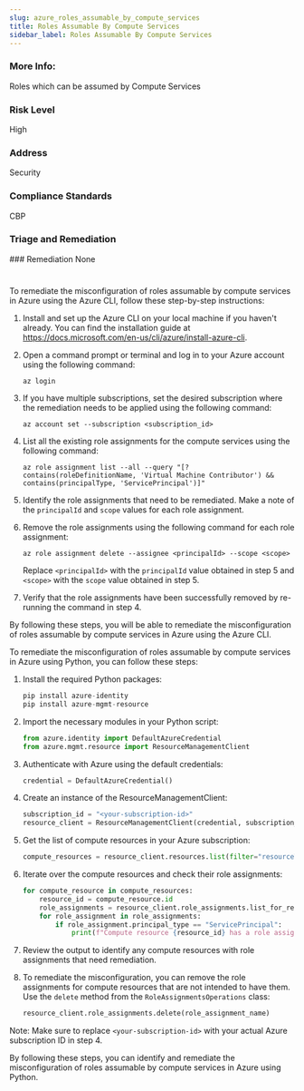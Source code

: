 ```yaml
---
slug: azure_roles_assumable_by_compute_services
title: Roles Assumable By Compute Services
sidebar_label: Roles Assumable By Compute Services
---
```


### More Info:

Roles which can be assumed by Compute Services

### Risk Level

High

### Address

Security

### Compliance Standards

CBP

### Triage and Remediation
<Tabs>
<Tab title='Remediation'>
### Remediation

<AccordionGroup>
<Accordion title='Using Console' defaultOpen='true'>
None

#
</Accordion>

<Accordion title='Using CLI'>
To remediate the misconfiguration of roles assumable by compute services in Azure using the Azure CLI, follow these step-by-step instructions:

1. Install and set up the Azure CLI on your local machine if you haven't already. You can find the installation guide at https://docs.microsoft.com/en-us/cli/azure/install-azure-cli.

2. Open a command prompt or terminal and log in to your Azure account using the following command:
   ```
   az login
   ```

3. If you have multiple subscriptions, set the desired subscription where the remediation needs to be applied using the following command:
   ```
   az account set --subscription <subscription_id>
   ```

4. List all the existing role assignments for the compute services using the following command:
   ```
   az role assignment list --all --query "[?contains(roleDefinitionName, 'Virtual Machine Contributor') && contains(principalType, 'ServicePrincipal')]"
   ```

5. Identify the role assignments that need to be remediated. Make a note of the `principalId` and `scope` values for each role assignment.

6. Remove the role assignments using the following command for each role assignment:
   ```
   az role assignment delete --assignee <principalId> --scope <scope>
   ```

   Replace `<principalId>` with the `principalId` value obtained in step 5 and `<scope>` with the `scope` value obtained in step 5.

7. Verify that the role assignments have been successfully removed by re-running the command in step 4.

By following these steps, you will be able to remediate the misconfiguration of roles assumable by compute services in Azure using the Azure CLI.
</Accordion>

<Accordion title='Using Python'>
To remediate the misconfiguration of roles assumable by compute services in Azure using Python, you can follow these steps:

1. Install the required Python packages:
   ```python
   pip install azure-identity
   pip install azure-mgmt-resource
   ```

2. Import the necessary modules in your Python script:
   ```python
   from azure.identity import DefaultAzureCredential
   from azure.mgmt.resource import ResourceManagementClient
   ```

3. Authenticate with Azure using the default credentials:
   ```python
   credential = DefaultAzureCredential()
   ```

4. Create an instance of the ResourceManagementClient:
   ```python
   subscription_id = "<your-subscription-id>"
   resource_client = ResourceManagementClient(credential, subscription_id)
   ```

5. Get the list of compute resources in your Azure subscription:
   ```python
   compute_resources = resource_client.resources.list(filter="resourceType eq 'Microsoft.Compute/virtualMachines'")
   ```

6. Iterate over the compute resources and check their role assignments:
   ```python
   for compute_resource in compute_resources:
       resource_id = compute_resource.id
       role_assignments = resource_client.role_assignments.list_for_resource(resource_id)
       for role_assignment in role_assignments:
           if role_assignment.principal_type == "ServicePrincipal":
               print(f"Compute resource {resource_id} has a role assignment with principal type ServicePrincipal: {role_assignment.role_definition_name}")
   ```

7. Review the output to identify any compute resources with role assignments that need remediation.

8. To remediate the misconfiguration, you can remove the role assignments for compute resources that are not intended to have them. Use the `delete` method from the `RoleAssignmentsOperations` class:
   ```python
   resource_client.role_assignments.delete(role_assignment_name)
   ```

Note: Make sure to replace `<your-subscription-id>` with your actual Azure subscription ID in step 4.

By following these steps, you can identify and remediate the misconfiguration of roles assumable by compute services in Azure using Python.
</Accordion>

</AccordionGroup>
</Tab>
</Tabs>

